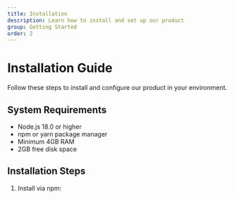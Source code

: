```yaml
---
title: Installation
description: Learn how to install and set up our product
group: Getting Started
order: 2
---
```


# Installation Guide

Follow these steps to install and configure our product in your environment.

## System Requirements

- Node.js 18.0 or higher
- npm or yarn package manager
- Minimum 4GB RAM
- 2GB free disk space

## Installation Steps

1. Install via npm:
